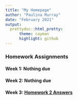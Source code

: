 ```yaml
---
title: "My Homepage"
author: "Paulina Murray"
date: "February 2021"
output: 
  prettydoc::html_pretty:
      theme: cayman
      highlight: github
---
```


### Homework Assignments

#### Week 1: **Nothing due**

#### Week 2: **Nothing due**

#### Week 3: [Homework 2 Answers](Homework_02.html)